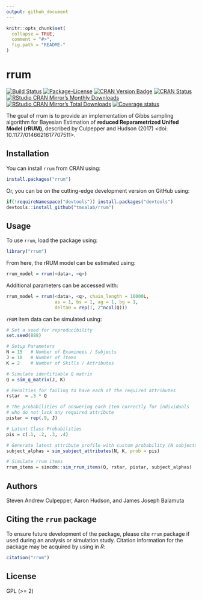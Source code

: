 ```yaml
---
output: github_document
---
```


<!-- README.md is generated from README.Rmd. Please edit that file -->

```r
knitr::opts_chunk$set(
  collapse = TRUE,
  comment = "#>",
  fig.path = "README-"
)
```

# rrum

[![Build Status](https://travis-ci.org/tmsalab/rrum.svg)](https://travis-ci.org/tmsalab/rrum)
[![Package-License](http://img.shields.io/badge/license-GPL%20(%3E=2)-brightgreen.svg?style=flat)](http://www.gnu.org/licenses/gpl-2.0.html)
[![CRAN Version Badge](http://www.r-pkg.org/badges/version/rrum)](https://cran.r-project.org/package=rrum)
[![CRAN Status](https://cranchecks.info/badges/worst/rrum)](https://cran.r-project.org/web/checks/check_results_rrum.html)
[![RStudio CRAN Mirror's Monthly Downloads](http://cranlogs.r-pkg.org/badges/rrum?color=brightgreen)](http://www.r-pkg.org/pkg/rrum)
[![RStudio CRAN Mirror's Total Downloads](http://cranlogs.r-pkg.org/badges/grand-total/rrum?color=brightgreen)](http://www.r-pkg.org/pkg/rrum)
[![Coverage status](https://codecov.io/gh/tmsalab/rrum/branch/master/graph/badge.svg)](https://codecov.io/github/tmsalab/rrum?branch=master)

The goal of rrum is to provide an implementation of Gibbs sampling algorithm 
for Bayesian Estimation of **reduced Reparametrized Unifed Model (rRUM)**,
described by Culpepper and Hudson (2017) <doi: 10.1177/0146621617707511>.

## Installation

You can install `rrum` from CRAN using:

```r
install.packages("rrum")
```

Or, you can be on the cutting-edge development version on GitHub using:

```r
if(!requireNamespace("devtools")) install.packages("devtools")
devtools::install_github("tmsalab/rrum")
```

## Usage

To use `rrum`, load the package using:

```r
library("rrum")
```

From here, the rRUM model can be estimated using:

```r
rrum_model = rrum(<data>, <q>)
```

Additional parameters can be accessed with:

```r
rrum_model = rrum(<data>, <q>, chain_length = 10000L,
                  as = 1, bs = 1, ag = 1, bg = 1,
                  delta0 = rep(1, 2^ncol(Q)))
```

`rRUM` item data can be simulated using:

```r
# Set a seed for reproducibility
set.seed(888)

# Setup Parameters
N = 15   # Number of Examinees / Subjects
J = 10   # Number of Items
K = 2    # Number of Skills / Attributes

# Simulate identifiable Q matrix
Q = sim_q_matrix(J, K)

# Penalties for failing to have each of the required attributes
rstar  = .5 * Q

# The probabilities of answering each item correctly for individuals 
# who do not lack any required attribute
pistar = rep(.9, J)

# Latent Class Probabilities
pis = c(.1, .2, .3, .4)

# Generate latent attribute profile with custom probability (N subjects by K skills)
subject_alphas = sim_subject_attributes(N, K, prob = pis)

# Simulate rrum items
rrum_items = simcdm::sim_rrum_items(Q, rstar, pistar, subject_alphas)
```

## Authors

Steven Andrew Culpepper, Aaron Hudson, and James Joseph Balamuta

## Citing the `rrum` package

To ensure future development of the package, please cite `rrum`
package if used during an analysis or simulation study. Citation information
for the package may be acquired by using in *R*:

```r
citation("rrum")
```

## License

GPL (>= 2)

